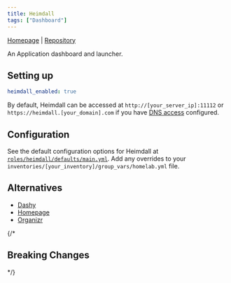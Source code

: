 ```yaml
---
title: Heimdall
tags: ["Dashboard"]
---
```



[Homepage](https://heimdall.site/) |
[Repository](https://github.com/linuxserver/Heimdall)

<Tags tags={frontmatter.tags} />

An Application dashboard and launcher.

## Setting up

```yaml title="inventories/homelab/group_vars/homelab.yml"
heimdall_enabled: true
```

By default, Heimdall can be accessed at `http://[your_server_ip]:11112` or `https://heimdall.[your_domain].com` if you have [DNS access](../guides/dns-access) configured.

## Configuration

See the default configuration options for Heimdall at [`roles/heimdall/defaults/main.yml`](https://github.com/Dylancyclone/ansible-homelab-orchestration/blob/main/roles/heimdall/defaults/main.yml).
Add any overrides to your `inventories/[your_inventory]/group_vars/homelab.yml` file.

## Alternatives

- [Dashy](./dashy)
- [Homepage](./homepage)
- [Organizr](./organizr)

{/* 

## Breaking Changes

*/}